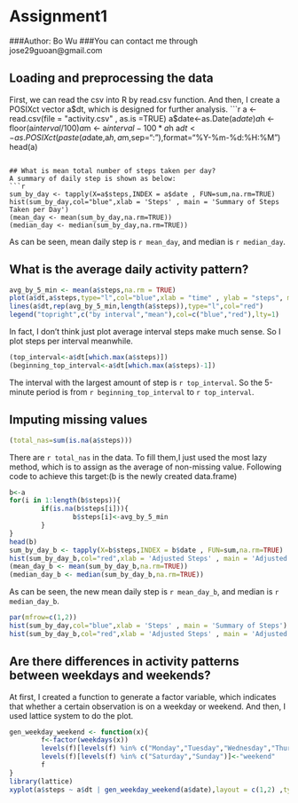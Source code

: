 # Assignment1
###Author: Bo Wu
###You can contact me through jose29guoan@gmail.com

## Loading and preprocessing the data
First, we can read the csv into R by read.csv function. And then, I create a POSIXct vector a$dt, which is designed for further analysis.
```r
a <- read.csv(file = "activity.csv" , as.is =TRUE)
a$date<-as.Date(a$date)
a$h <- floor(a$interval/100)
a$m <- a$interval-100*a$h
a$dt <- as.POSIXct(paste(a$date,a$h,a$m,sep=":"),format="%Y-%m-%d:%H:%M")
head(a)
```

## What is mean total number of steps taken per day?
A summary of daily step is shown as below:
```r
sum_by_day <- tapply(X=a$steps,INDEX = a$date , FUN=sum,na.rm=TRUE)
hist(sum_by_day,col="blue",xlab = 'Steps' , main = 'Summary of Steps Taken per Day')
(mean_day <- mean(sum_by_day,na.rm=TRUE))
(median_day <- median(sum_by_day,na.rm=TRUE))
```
As can be seen, mean daily step is `r mean_day`, and median is `r median_day`.

## What is the average daily activity pattern?
```r
avg_by_5_min <- mean(a$steps,na.rm = TRUE)
plot(a$dt,a$steps,type="l",col="blue",xlab = "time" , ylab = "steps", main = "Time Series plot of Steps taken")
lines(a$dt,rep(avg_by_5_min,length(a$steps)),type="l",col="red")
legend("topright",c("by interval","mean"),col=c("blue","red"),lty=1)
```

In fact, I don't think just plot average interval steps make much sense. So I plot steps per interval meanwhile. 
```r
(top_interval<-a$dt[which.max(a$steps)])
(beginning_top_interval<-a$dt[which.max(a$steps)-1])
```
The interval with the largest amount of step is `r top_interval`. So the 5-minute period is from `r beginning_top_interval` to `r top_interval`.

## Imputing missing values
```r
(total_nas=sum(is.na(a$steps)))
```

There are `r total_nas` in the data. To fill them,I just used the most lazy method, which is to assign as the average of non-missing value. Following code to achieve this target:(b is the newly created data.frame)
```r
b<-a
for(i in 1:length(b$steps)){
        if(is.na(b$steps[i])){
                b$steps[i]<-avg_by_5_min
        }
}
head(b)
sum_by_day_b <- tapply(X=b$steps,INDEX = b$date , FUN=sum,na.rm=TRUE)
hist(sum_by_day_b,col="red",xlab = 'Adjusted Steps' , main = 'Adjusted Summary of Steps Taken per Day')
(mean_day_b <- mean(sum_by_day_b,na.rm=TRUE))
(median_day_b <- median(sum_by_day_b,na.rm=TRUE))
```
As can be seen, the new mean daily step is `r mean_day_b`, and median is `r median_day_b`.

```r
par(mfrow=c(1,2))
hist(sum_by_day,col="blue",xlab = 'Steps' , main = 'Summary of Steps')
hist(sum_by_day_b,col="red",xlab = 'Adjusted Steps' , main = 'Adjusted Summary of Steps')
```

## Are there differences in activity patterns between weekdays and weekends?
At first, I created a function to generate a factor variable, which indicates that whether a certain observation is on a weekday or weekend. And then, I used lattice system to do the plot.
```r
gen_weekday_weekend <- function(x){
        f<-factor(weekdays(x))
        levels(f)[levels(f) %in% c("Monday","Tuesday","Wednesday","Thursday","Friday")]<-"weekday"
        levels(f)[levels(f) %in% c("Saturday","Sunday")]<-"weekend"
        f
}
library(lattice)
xyplot(a$steps ~ a$dt | gen_weekday_weekend(a$date),layout = c(1,2) ,type="l",xlab = 'Interval' , ylab = "Number of Steps")

```
